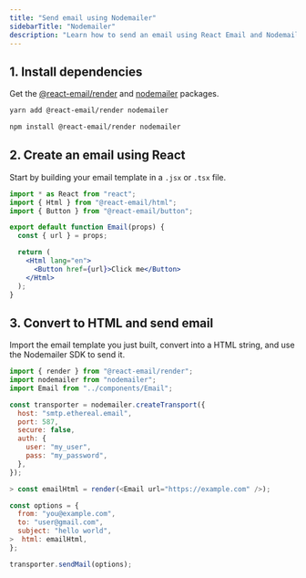 ```yaml
---
title: "Send email using Nodemailer"
sidebarTitle: "Nodemailer"
description: "Learn how to send an email using React Email and Nodemailer."
---
```


## 1. Install dependencies

Get the [@react-email/render](https://www.npmjs.com/package/@react-email/render) and [nodemailer](https://www.npmjs.com/package/nodemailer) packages.

<CodeGroup>

```sh yarn
yarn add @react-email/render nodemailer
```

```sh npm
npm install @react-email/render nodemailer
```

</CodeGroup>

## 2. Create an email using React

Start by building your email template in a `.jsx` or `.tsx` file.

```jsx components/Email.jsx
import * as React from "react";
import { Html } from "@react-email/html";
import { Button } from "@react-email/button";

export default function Email(props) {
  const { url } = props;

  return (
    <Html lang="en">
      <Button href={url}>Click me</Button>
    </Html>
  );
}
```

## 3. Convert to HTML and send email

Import the email template you just built, convert into a HTML string, and use the Nodemailer SDK to send it.

```js
import { render } from "@react-email/render";
import nodemailer from "nodemailer";
import Email from "../components/Email";

const transporter = nodemailer.createTransport({
  host: "smtp.ethereal.email",
  port: 587,
  secure: false,
  auth: {
    user: "my_user",
    pass: "my_password",
  },
});

> const emailHtml = render(<Email url="https://example.com" />);

const options = {
  from: "you@example.com",
  to: "user@gmail.com",
  subject: "hello world",
>  html: emailHtml,
};

transporter.sendMail(options);
```
